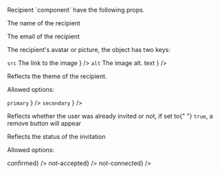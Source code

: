 
<PackageInstallGuide packageName="@wpmudev/sui-recipient" />

<Section title="Props" border={true}>
	<p>Recipient `component` have the following props.</p>
	<PropSection title="userName" type="string" defaultValue="{{default}}">
		<p>The name of the recipient</p>
	</PropSection>
	<PropSection title="userEmail" type="string" defaultValue="{{default}}">
		<p>The email of the recipient</p>
	</PropSection>
	<PropSection title="userImage" type="object" defaultValue="{{default}}">
		<p>The recipient's avatar or picture, the object has two keys:</p>
		<List>
			<span
				label={
					<>
						<Code small={true}>src</Code> The link to the image
					</>
				}
			/>
			<span
				label={
					<>
						<Code small={true}>alt</Code> The image alt. text
					</>
				}
			/>
		</List>
	</PropSection>
	<PropSection title="appearance" type="string" defaultValue="{{default}}">
		<p>Reflects the theme of the recipient.</p>
		<p>Allowed options:</p>
		<List>
			<span
				label={
					<>
						<Code small={true}>primary</Code>
					</>
				}
			/>
			<span
				label={
					<>
						<Code small={true}>secondary</Code>
					</>
				}
			/>
		</List>
	</PropSection>
	<PropSection title="isInvited" type="boolean" defaultValue="{{default}}">
		<p>
			Reflects whether the user was already invited or not, if set to{" "}
			<Code small={true}>true</Code>, a remove button will appear
		</p>
	</PropSection>
	<PropSection title="status" type="string" defaultValue="{{default}}">
		<p>Reflects the status of the invitation</p>
		<p>Allowed options:</p>
		<List>
			<span label={<Code small={true}>confirmed</Code>} />
			<span label={<Code small={true}>not-accepted</Code>} />
			<span label={<Code small={true}>not-connected</Code>} />
		</List>
	</PropSection>
</Section>
